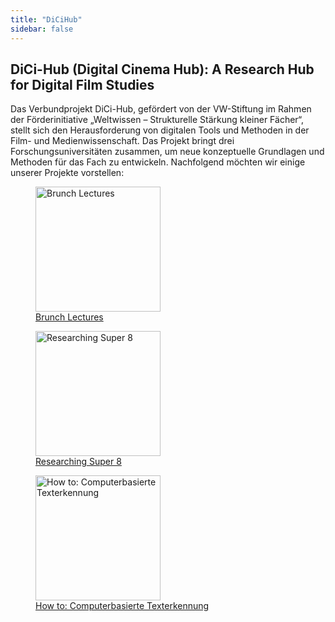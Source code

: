 ```yaml
---
title: "DiCiHub"
sidebar: false
---
```

## DiCi-Hub (Digital Cinema Hub): A Research Hub for Digital Film Studies
Das Verbundprojekt DiCi-Hub, gefördert von der VW-Stiftung im Rahmen der Förderinitiative „Weltwissen – Strukturelle Stärkung kleiner Fächer“, stellt sich den Herausforderung von digitalen Tools und Methoden in der Film- und Medienwissenschaft. Das Projekt bringt drei Forschungsuniversitäten zusammen, um neue konzeptuelle Grundlagen und Methoden für das Fach zu entwickeln.
Nachfolgend möchten wir einige unserer Projekte vorstellen:

::: {layout-ncol=2}

![[Brunch Lectures](brunchlectures.qmd)](img/Button_DiCiHub_Brunch_Lectures.png){width=200 height=200}

![[Researching Super 8](researchingsuper8.qmd)](img/Button_Researching_Super8.png){width=200 height=200}

![[How to: Computerbasierte Texterkennung](texterkennung.qmd)](img/howtotexterkennung.png){width=200 height=200}

:::
